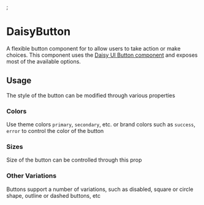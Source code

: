 
;<Meta title="Components/DaisyButton/Docs" />

# DaisyButton

<Meta of={PrimaryStory} />

A flexible button component for to allow users to take action or make choices. This component
uses the [Daisy UI Button component](https://daisyui.com/components/button/) and exposes most of the
available options.

<div className="p-8 border-1 rounded border-gray-200 shadow-sm shadow-gray-200 dark:shadow-none dark:border-gray-800 dark:bg-slate-900">
    <Story of={PrimaryStory.Playground} />
</div>
<Source of={PrimaryStory.Playground} />

<Controls />

## Usage

The style of the button can be modified through various properties

### Colors

Use theme colors `primary`, `secondary`, etc. or brand colors such as `success`, `error` to control the color of the button

<div className="p-8 border-1 rounded border-gray-200 shadow-sm shadow-gray-200 dark:shadow-none dark:border-gray-800 dark:bg-slate-900">
    <Story of={VariationsStories.Colors} />
</div>

### Sizes

Size of the button can be controlled through this prop

<div className="p-8 border-1 rounded border-gray-200 shadow-sm shadow-gray-200 dark:shadow-none dark:border-gray-800 dark:bg-slate-900">
    <Story of={VariationsStories.Sizes} />
</div>

### Other Variations

Buttons support a number of variations, such as disabled, square or circle shape, outline or dashed buttons, etc

<div className="p-8 border-1 rounded border-gray-200 shadow-sm shadow-gray-200 dark:shadow-none dark:border-gray-800 dark:bg-slate-900">
    <Story of={VariationsStories.Variants} />
</div>
